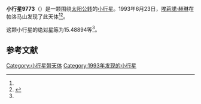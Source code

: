 {{Infobox planet
| bgcolour = #FFFFC0
| name = 9773
| symbol = 
| image = 
| caption = 
| discovery = yes
| discovery_ref = 
| discoverer = [[埃莉諾·赫琳|埃莉諾·赫琳]]
| discovery_site = [[帕洛马山|帕洛马山]] 
| discovered = 1993年6月23日
| designations = yes
| mp_name = 
| named_after = 
| alt_names = 
| mp_category = [[越火小行星|越火小行星]]
| orbit_ref = <ref name="a">[http://ssd.jpl.nasa.gov/sbdb.cgi?sstr=9773 9773] {{Wayback|url=http://ssd.jpl.nasa.gov/sbdb.cgi?sstr=9773 |date=20210717065855 }}，小行星數據庫瀏覽器（JPL Small-Body Database Browser）－[[美国国家航空航天局|美国国家航空航天局]]喷气推进实验室</ref>
| epoch = 2456400.5 (2013年4月18日更新)
| aphelion = {{convert|3.7206011|AU|km|3|abbr=on|lk=out}}
| perihelion = {{convert|1.6469285|AU|km|3|abbr=on}}
| semimajor = {{convert|2.6837648|AU|km|3|abbr=on}}
| eccentricity = 0.3863365
| period = 1605.887469 [[日|日]]<br />4.4[[儒略年|儒略年]]
| avg_speed = 
| inclination = 14.69602
| asc_node = 277.53041
| mean_anomaly = 
| arg_peri = 15.48894
| satellites = 
| physical_characteristics = yes
| dimensions = 
| mass = 
| density = 
| surface_grav = 
| escape_velocity = 
| sidereal_day = 
| axial_tilt = 
| pole_ecliptic_lat = 
| pole_ecliptic_lon = 
| albedo = 
| temperatures= 
| temp_name1 = 
| mean_temp_1 = 
| max_temp_1 = 
| temp_name2 = 
| max_temp_2 = 
| spectral_type = 
| abs_magnitude = 15.48894
}}

'''小行星9773'''（{{lang-en|9773}}）是一颗围绕[[太阳|太阳]][[公转|公转]]的[[小行星|小行星]]。1993年6月23日，[[埃莉諾·赫琳|埃莉諾·赫琳]]在帕洛马山发现了此天体<ref name="a" /><ref>{{cite news|title=小行星列表|url=http://cfa-www.harvard.edu/iau/lists/NumberedMPs.txt|accessdate=2013-07-08|newspaper=哈佛大学|archive-date=2008-05-17|archive-url=https://web.archive.org/web/20080517010638/http://cfa-www.harvard.edu/iau/lists/NumberedMPs.txt|dead-url=no}}</ref>。

这颗小行星的[[绝对星等|绝对星等]]为15.48894等<ref name="a" />。

==参考文献==
{{reflist}}
{{Minor Planet Number|[[小行星9772|小行星9772]]|[[小行星9774|小行星9774]]}}

{{小天体}}

[[Category:小行星带天体|Category:小行星带天体]]
[[Category:1993年发现的小行星|Category:1993年发现的小行星]]

{{asteroid-stub}}